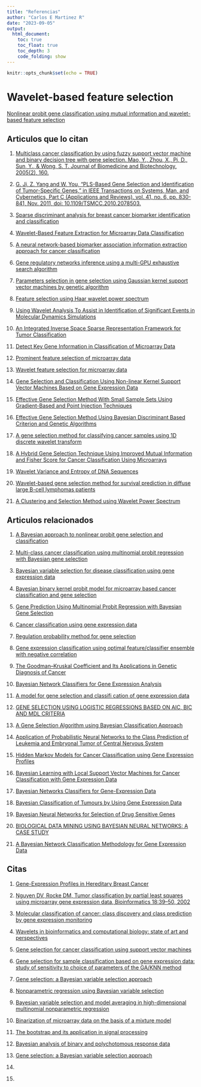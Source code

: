 ```yaml
---
title: "Referencias"
author: "Carlos E Martinez R"
date: "2023-09-05"
output:
  html_document:
    toc: true
    toc_float: true
    toc_depth: 3
    code_folding: show
---
```


```r
knitr::opts_chunk$set(echo = TRUE)
```

# Wavelet-based feature selection

[Nonlinear probit gene classification using mutual information and wavelet-based feature selection](http://gsp.tamu.edu/wp-content/uploads/sites/71/2017/01/pap_JBS_wavelet.pdf) 

## Articulos que lo citan


1. [Multiclass cancer classification by using fuzzy support vector machine and binary decision tree with gene selection. Mao, Y., Zhou, X., Pi, D., Sun, Y., & Wong, S. T. Journal of Biomedicine and Biotechnology, 2005(2), 160.](https://downloads.hindawi.com/journals/specialissues/520210.pdf#page=105)

2. [G. Ji, Z. Yang and W. You, "PLS-Based Gene Selection and Identification of Tumor-Specific Genes," in IEEE Transactions on Systems, Man, and Cybernetics, Part C (Applications and Reviews), vol. 41, no. 6, pp. 830-841, Nov. 2011, doi: 10.1109/TSMCC.2010.2078503.](PENDIENTE)

3. [Sparse discriminant analysis for breast cancer biomarker identification and classification](https://www.sciencedirect.com/science/article/pii/S1002007109002317?ref=pdf_download&fr=RR-2&rr=80225ebe5bbc3473)

4. [Wavelet-Based Feature Extraction for Microarray Data Classification]()

5. [A neural network-based biomarker association information extraction approach for cancer classification]()

6. [Gene regulatory networks inference using a multi-GPU exhaustive search algorithm]()

7. [Parameters selection in gene selection using Gaussian kernel support vector machines by genetic algorithm]()

8. [Feature selection using Haar wavelet power spectrum]()

9. [Using Wavelet Analysis To Assist in Identification of Significant Events in Molecular Dynamics Simulations](https://pubs.acs.org/doi/pdf/10.1021/acs.jcim.5b00727)

10. [An Integrated Inverse Space Sparse Representation Framework for Tumor Classification](https://arxiv.org/pdf/1803.03562.pdf)

11. [Detect Key Gene Information in Classification of Microarray Data](https://link.springer.com/content/pdf/10.1155/2008/612397.pdf)

12. [Prominent feature selection of microarray data]()

13. [Wavelet feature selection for microarray data](https://ieeexplore.ieee.org/abstract/document/4400920)

14. [Gene Selection and Classification Using Non-linear Kernel Support Vector Machines Based on Gene Expression Data](https://ieeexplore.ieee.org/abstract/document/4382018)

15. [Effective Gene Selection Method With Small Sample Sets Using Gradient-Based and Point Injection Techniques](https://ieeexplore.ieee.org/abstract/document/4288072)

16. [Effective Gene Selection Method Using Bayesian Discriminant Based Criterion and Genetic Algorithms](http://www.ee.cityu.edu.hk/~twschow/pubs/papers/57.pdf)

17. [A gene selection method for classifying cancer samples using 1D discrete wavelet transform](https://www.inderscienceonline.com/doi/pdf/10.1504/IJCBDD.2009.030769)

18. [A Hybrid Gene Selection Technique Using Improved Mutual Information and Fisher Score for Cancer Classification Using Microarrays](https://publications.waset.org/10004601/a-hybrid-gene-selection-technique-using-improved-mutual-information-and-fisher-score-for-cancer-classification-using-microarrays)

19. [Wavelet Variance and Entropy of DNA Sequences ](http://www.ijcce.org/papers/20-S020.pdf)

20. [Wavelet-based gene selection method for survival prediction in diffuse large B-cell lymphomas patients](https://www.inderscienceonline.com/doi/abs/10.1504/IJDMB.2015.071556)

21. [A Clustering and Selection Method using Wavelet Power Spectrum ](https://www.iaeng.org/IJCS/issues_v32/issue_4/IJCS_32_4_6.pdf)




## Articulos relacionados

1. [A Bayesian approach to nonlinear probit gene selection and classification](https://gsp.tamu.edu/wp-content/uploads/sites/71/2017/01/pap_Franklin_classification.pdf)

2. [Multi-class cancer classification using multinomial probit regression with Bayesian gene selection](https://gsp.tamu.edu/wp-content/uploads/sites/71/2017/01/pap_IEE_multi-class.pdf)

3. [Bayesian variable selection for disease classification using gene expression data](https://academic.oup.com/bioinformatics/article/26/2/215/209617)

4. [Bayesian binary kernel probit model for microarray based cancer classification and gene selection](https://citeseerx.ist.psu.edu/document?repid=rep1&type=pdf&doi=16016ea614e047ea95a74792faf86b4914190cf6)

5. [Gene Prediction Using Multinomial Probit Regression with Bayesian Gene Selection](https://link.springer.com/content/pdf/10.1155/S1110865704309157.pdf)

6. [Cancer classification using gene expression data](https://citeseerx.ist.psu.edu/document?repid=rep1&type=pdf&doi=17701c791e12f4ce8b0f01c95c4d442d5fc08dc4)

7. [Regulation probability method for gene selection](https://citeseerx.ist.psu.edu/document?repid=rep1&type=pdf&doi=db503940da4da431276b2450e6e7b12d560d5ddc)

8. [Gene expression classification using optimal feature/classifier ensemble with negative correlation](http://sclab.yonsei.ac.kr/publications/Papers/IC/IJCNN2002.pdf)

9. [The Goodman–Kruskal Coefficient and Its
Applications in Genetic Diagnosis of Cancer](https://d1wqtxts1xzle7.cloudfront.net/51566785/tbme.2004.82726720170131-3967-bngm8i-libre.pdf?1485859210=&response-content-disposition=inline%3B+filename%3DThe_Goodman_and_8211_Kruskal_Coefficient.pdf&Expires=1693959403&Signature=EbfeBUR0z0S3O~pY5DThLCLRlhyIAKgSq9GMW5GhUNQZxEZqSgqsGWiaT2c5inhOtOo55jOyiak2SC-5BFQ3WzE2QFjBbSyhTvaI5-W8YiZXOWjRZ4I56k7nwRC-Bk4HOZW9gzlHl9FbMR8Av3d4TanW3CRMwNhsqaOnzVw9ZvdBPrNIcHQcVFOAw80H2wYwIwMpSeqmAGhHpgEF2qVfsFKQyjw95p4PSZKWg~P~XSWNSRPt34GHIqIjrqDof5JpMXXLHpyjx2DGqqGbGZKvUMizIgwDhYJdW1VKN7dPRVsNc0BkGy7aayv8ItjVfA9skOaDcFoVeZ0J702bP~MTbw__&Key-Pair-Id=APKAJLOHF5GGSLRBV4ZA)

10. [Bayesian Network Classifiers for Gene Expression Analysis](https://link.springer.com/chapter/10.1007/0-306-47815-3_8)

11. [A model for gene selection and classifi cation of gene expression data](https://d1wqtxts1xzle7.cloudfront.net/8067466/A_model_for_gene_selection_and_classification_of_gene_expression_data-libre.pdf?1390854069=&response-content-disposition=inline%3B+filename%3DA_model_for_gene_selection_and_classifi.pdf&Expires=1693959414&Signature=d3ZuiMonPcsXPlUBmx5drDKzJJ7B51X1xgNVNnR~9Js8R6Dk9dNuXDmBKRocglh5lUsyED0gKkkpEBS4-m1G0T35iEeBSlQhYcxxpkC1idPXkEeM2S2Qxyp7t6NEUSCKN7mlms9qB-bj7vXOrUPIp-f-559wV2rLiDdY6OuL9WD5f6G6ZhwxfTeEX0h2mxredMaZjPLJSFdEI8GZT6oivfJQ6VANsfPprEJMLNDlFLrGi92S3dFmruQ6Exn4uH-rzi8dfToK6hqKUNTcoIHzh1R~yswmG3K8ObDinaK90umlbL77ICuz6hJ7TOdv~wj4FMdANkGnNeomevGags9Bwg__&Key-Pair-Id=APKAJLOHF5GGSLRBV4ZA)

12. [GENE SELECTION USING LOGISTIC REGRESSIONS
BASED ON AIC, BIC AND MDL CRITERIA](https://gsp.tamu.edu/wp-content/uploads/sites/71/2017/01/pap_NMNC_selection.pdf)

13. [A Gene Selection Algorithm using Bayesian Classification Approach ](https://repository.usp.ac.fj/4816/1/A_gene_selection_algorithm_using_bayesian_classification_approach.pdf)

14. [Application of Probabilistic Neural Networks to the Class Prediction of Leukemia and Embryonal Tumor of Central Nervous System](https://www.infona.pl/resource/bwmeta1.element.springer-99201fd3-3fda-358d-9641-b3ff3e367412)

15. [Hidden Markov Models for Cancer Classification using Gene Expression Profiles](https://www.researchgate.net/profile/Thanh-Nguyen-267/publication/276100753_Hidden_Markov_models_for_cancer_classification_using_gene_expression_profiles/links/5d289d24a6fdcc2462da0811/Hidden-Markov-models-for-cancer-classification-using-gene-expression-profiles.pdf)

16. [Bayesian Learning with Local Support Vector Machines for Cancer Classification with Gene Expression Data](https://inria.hal.science/inria-00177278/document)

17. [Bayesian Networks Classifiers for Gene-Expression Data](https://citeseerx.ist.psu.edu/document?repid=rep1&type=pdf&doi=6e3a8e51e096c28c947842f8a7eea8d7cd3ab3fd)

18. [Bayesian Classification of Tumours by Using Gene Expression Data](https://watermark.silverchair.com/jrsssb_67_2_219.pdf?token=AQECAHi208BE49Ooan9kkhW_Ercy7Dm3ZL_9Cf3qfKAc485ysgAAA2kwggNlBgkqhkiG9w0BBwagggNWMIIDUgIBADCCA0sGCSqGSIb3DQEHATAeBglghkgBZQMEAS4wEQQMz0orVdabfvcfL8XlAgEQgIIDHNfLfBucG45GjY5j5vOz9GSrvTO7x3gPoDx6Yv_MlqS3cZoZujH6ATU4elS7nOu88QincIEPEl1PNHOKC9LkVBZUeIPsskzl1bdy5G-06GZAFzhvdL4cAk8TVzP4UxNNN8AJqSjL_ZCboixdZhwv-g6i7MUZRrYfOV1Zk8uBxN0HJ8pOKJpwjFi0GLulcgF1Y-us_H6sYTQ_1uPirTSV1srSexwS9U1T2J-gZBLCfehQUhwdiUgCrYmIifOeMoLnVaYw2mgHNzusfKmQ68atpmdjk77vR204RMDF74dgNMm0DVWBiWQgQ8-rmw-Z9uY7YQVmGIX6FzEfsSSfw6dSW4VWNvVy5O0Z6UEitYphfHgolrNlJPXdZ204OlNOH8s3TZcGBfWqq8mJBe5RFIbSVzEAp1cVd0a7rtZWX3DnpzqNX8SOpOg56ZRhjPXc91-6Z7BzHngUaCWir4xDGoSmdHSIblMAc9SZtrDY-QOQDuAUpYU5eLvv6SHjvSuX1t2QTkWpd0CIpmMytUqI69u8ESHCvVZ9jwiguWAYlaaiE9dlfZgjhiIsDglCZ6PJVSEJb3TKduzZgtCMhUpA0RHqfBR2mWSPm0SQyRZvXAs5XPt22Bs87kBFO77-q5E9bc-OcACRmtzMDzhrDo5HIc8sSZhcsFJ1lJ-kus_-0SPBVg83Z5QZ9WFgbbiu6mOy8LpWR871TLYcCOEmTfnfznqi8MA3OUVMYSsx20WHaGKfEqHbSFX8EoAnNTflggZKgmvzufiw9RKrE575NCDVcXk4JF-v1EP1XEXayzFYvVkhrnVsZnYjLMoDwBPL6MbN6eSBy754gWqJpif5ykHTeAnHtzgQIcZGoyQtxJ7CyNrud_Nb6BzHYQfmGAVLre46yoN9_aDLThV5aDDTPUxgjsWIYOAGInJM5VOjJBMHAa7bk6RSiWrSgTo7kgt4tSImWUcVu3M9XAb7aEyCmq0kjb3CAns7-_6zdFOPFbKYaXcJ6D9-o2pr774MTGoWaUcAUFHry7N5YTOpqPBjnHh4GglKXtV19Chwn87Lz2Gdu0c)

19. [Bayesian Neural Networks for Selection of Drug Sensitive Genes](https://www.ncbi.nlm.nih.gov/pmc/articles/PMC6660200/pdf/nihms-1501136.pdf)

20. [BIOLOGICAL DATA MINING USING BAYESIAN NEURAL NETWORKS: A CASE STUDY](https://citeseerx.ist.psu.edu/document?repid=rep1&type=pdf&doi=17f274fafb1423fe245758aa9b373767cb751d7f)

21. [A Bayesian Network Classification Methodology for Gene Expression Data](https://www.bx.psu.edu/old/courses/bx-fall04/bayes1.pdf)

## Citas

1. [Gene-Expression Profiles in Hereditary Breast Cancer]()

2. [Nguyen DV, Rocke DM, Tumor classification by partial least squares using microarray gene expression data, Bioinformatics 18:39–50, 2002]()

3. [Molecular classification of cancer: class discovery and class prediction by gene expression monitoring]()

4. [Wavelets in bioinformatics and computational biology: state of art and perspectives](https://watermark.silverchair.com/bioinformatics_19_1_2.pdf?token=AQECAHi208BE49Ooan9kkhW_Ercy7Dm3ZL_9Cf3qfKAc485ysgAAA3kwggN1BgkqhkiG9w0BBwagggNmMIIDYgIBADCCA1sGCSqGSIb3DQEHATAeBglghkgBZQMEAS4wEQQMqwkcQddTOEd1j82jAgEQgIIDLOQBOxR0FWzGlwX0zNZD5r4F581gPLGAC1GqJZ5zMKVMRyCXeGEwxD0PNl5uN2jEpJtluukiaQ6PYqbs4Gww4wV-WSlwc3PkKlTcthj09WlaWAGYxA-8PNU59iMC560CLmGJcI2EF8ik3SyIqcdW30M-IegKr-1zTvylfmUZmTuAKdfNK2YVcA8sIhdq5d27EE29Gn5OfkibE4SNKWAAvOUFrwblstUDDnim1ZcWt-3l0r32G_3ileMYLZ7WvgqJgZQOKOagg6W3mRumqhGZeR3gyO5DzwrhWIq0IuDJlUetcFUaE8JMWT-MYwCNkJ_J3sBIVvLW-9I0CUk6YFhWhzYixNHZdjQm0mcP3XEnxz-d_XZjfSsgciRuviXJjfdYvMIYgf-Z8tDH6KNn5T6SDBiM9bpFdvVTJmEQJdRS3pzjR-1KJWmOozJ-r_f5lKj0tn2ooHTf80fnCRj6Rnzv63SVpOzrHDjlesjSsdVF3e1ei1cqQOFzcSt5Gedmos0V-LcesmMcqdCGb9ZipF5Oal9mXGhccE16aRVY89ZEQ1my6GEp_ouOHA15fzCM0wofx-uERwCWtAT3Jr5mxOXb-J7U2JdzJA9G5B9bzpccXKH-WWJzuNuFTirZic4ZkDQC4lYUYdnk3D-HQyYli4JtuBTED1tWW_1iCK_18ioF4Q_cNZvxg_H7eXE99TVDCzXjOpJX3kyvof_Ayks5vDMjQW9ySOKidIgdMcjdq1pPRPOonTzwpJClCLCnGUDuZd1qYzB_iYMTGkmD1g8Hanqy_oeC5ChXArFGDy6lIIds1GJDSWuFLe4AMP0ev7q4H5KLnnRtbjXtq3G7f2nUJtCm1MAinZbiA9HuyELpU-dDes0Md1gAO9YDzIYxbl3bezyhnm_s2nKpbe2imoLX5l9-PYtZyoj5j8RKpzX80bGsTLiOhoHxyoYt0K0c66MKpu3c0GgeMaEx7qelYxC6x7ZkP_B5yBgU4AmS6kx9qdkSp3SDO-8XoF4LjezVHMZhDoQlKYa6N4dJWFPOZ9EvpTVrsSrNOPF2gMMjhf3mPRx7FTh3LKNBLHPAMlKjVpyK)

5. [Gene selection for cancer classification using support vector machines](https://link.springer.com/content/pdf/10.1023/a:1012487302797.pdf)

6. [Gene selection for sample classification based on gene expression data: study of sensitivity to choice of parameters of the GA/KNN method]()

7. [Gene selection: a Bayesian variable selection approach]()

8. [Nonparametric regression using Bayesian variable selection](https://d1wqtxts1xzle7.cloudfront.net/51629244/Nonparametric_regression_using_Bayesian_20170203-6550-1y6k23l-libre.pdf?1486183008=&response-content-disposition=inline%3B+filename%3DNonparametric_regression_using_Bayesian.pdf&Expires=1693966114&Signature=ZSmA-DgJdNctkBbwyYOdC-zlqHRQSjdd7tYDk-HnFXqyj5ckkTYWN563Pfs9MKZqzh9OT0wC15wqdLxQKba123k0Rzi9yZp3mzA6MTLGVDl8GORTpvF7aIw3ZN-EnUUEWnujB8OLQbDfB-hZYzR5EXDeGZHjYunhoAKJvTiPoWkQEl9cWKaPQ1la6fGjdwIbKil4H9qzrsgyJOm76ZoydPcSUbgmW6LiM2fnq5KGdtev5pG9QZbq9wyAbHcUIkT4Moc9x1vijhoMmZHx56w4T0yo5jB8lJdDw4PDGC-GRGs1CgLeW4STrS-8wewA1GzeZDkH0uVkH70yeNYBi-eByQ__&Key-Pair-Id=APKAJLOHF5GGSLRBV4ZA)

9. [Bayesian variable selection and model averaging in high-dimensional multinomial nonparametric regression]()

10. [Binarization of microarray data on the basis of a mixture model]()

11. [The bootstrap and its application in signal processing]()

12. [Bayesian analysis of binary and polychotomous response data](https://apps.olin.wustl.edu/faculty/chib/papers/albertchib93.pdf)

13. [Gene selection: a Bayesian variable selection approach]()

14. []()

15. []()













